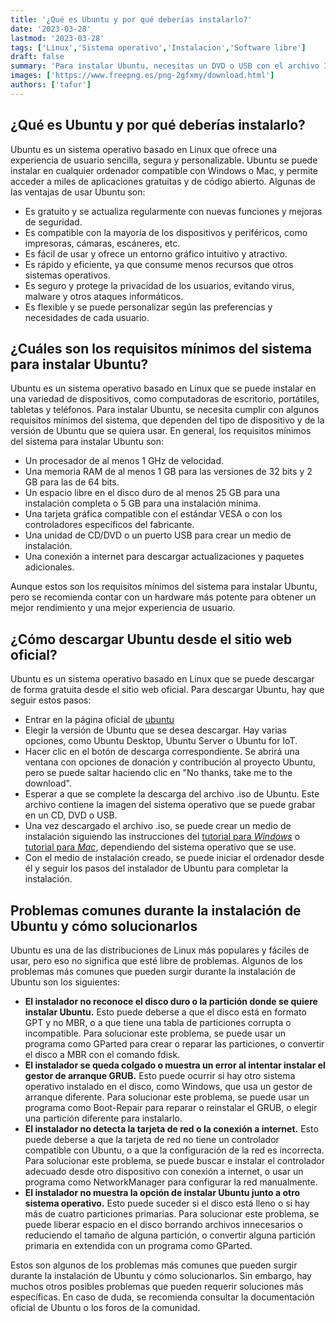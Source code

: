 ```yaml
---
title: '¿Qué es Ubuntu y por qué deberías instalarlo?'
date: '2023-03-28'
lastmod: '2023-03-28'
tags: ['Linux','Sistema operativo','Instalacion','Software libre']
draft: false
summary: 'Para instalar Ubuntu, necesitas un DVD o USB con el archivo ISO y al menos 5 GB de espacio libre en el disco duro. Inserta el DVD o USB, reinicia y cambia el orden de arranque en la BIOS o UEFI. Reinicia de nuevo y selecciona “Instalar Ubuntu”. Elige el idioma, tipo de instalación, si quieres descargar actualizaciones y cómo particionar el disco duro. Puedes borrar todo e instalar Ubuntu, instalarlo junto a Windows o crear particiones manualmente. Si no estás seguro, elige la opción más sencilla.'
images: ['https://www.freepng.es/png-2gfxmy/download.html']
authors: ['tafur']
---
```

## ¿Qué es Ubuntu y por qué deberías instalarlo?

Ubuntu es un sistema operativo basado en Linux que ofrece una experiencia de usuario sencilla, segura y personalizable. Ubuntu se puede instalar en cualquier ordenador compatible con Windows o Mac, y permite acceder a miles de aplicaciones gratuitas y de código abierto. Algunas de las ventajas de usar Ubuntu son:

- Es gratuito y se actualiza regularmente con nuevas funciones y mejoras de seguridad.
- Es compatible con la mayoría de los dispositivos y periféricos, como impresoras, cámaras, escáneres, etc.
- Es fácil de usar y ofrece un entorno gráfico intuitivo y atractivo.
- Es rápido y eficiente, ya que consume menos recursos que otros sistemas operativos.
- Es seguro y protege la privacidad de los usuarios, evitando virus, malware y otros ataques informáticos.
- Es flexible y se puede personalizar según las preferencias y necesidades de cada usuario.

## ¿Cuáles son los requisitos mínimos del sistema para instalar Ubuntu?

Ubuntu es un sistema operativo basado en Linux que se puede instalar en una variedad de dispositivos, como computadoras de escritorio, portátiles, tabletas y teléfonos. Para instalar Ubuntu, se necesita cumplir con algunos requisitos mínimos del sistema, que dependen del tipo de dispositivo y de la versión de Ubuntu que se quiera usar. En general, los requisitos mínimos del sistema para instalar Ubuntu son:

- Un procesador de al menos 1 GHz de velocidad.
- Una memoria RAM de al menos 1 GB para las versiones de 32 bits y 2 GB para las de 64 bits.
- Un espacio libre en el disco duro de al menos 25 GB para una instalación completa o 5 GB para una instalación mínima.
- Una tarjeta gráfica compatible con el estándar VESA o con los controladores específicos del fabricante.
- Una unidad de CD/DVD o un puerto USB para crear un medio de instalación.
- Una conexión a internet para descargar actualizaciones y paquetes adicionales.

Aunque estos son los requisitos mínimos del sistema para instalar Ubuntu, pero se recomienda contar con un hardware más potente para obtener un mejor rendimiento y una mejor experiencia de usuario.

## ¿Cómo descargar Ubuntu desde el sitio web oficial?

Ubuntu es un sistema operativo basado en Linux que se puede descargar de forma gratuita desde el sitio web oficial. Para descargar Ubuntu, hay que seguir estos pasos:

- Entrar en la página oficial de [ubuntu](https://ubuntu.com/download)
- Elegir la versión de Ubuntu que se desea descargar. Hay varias opciones, como Ubuntu Desktop, Ubuntu Server o Ubuntu for IoT.
- Hacer clic en el botón de descarga correspondiente. Se abrirá una ventana con opciones de donación y contribución al proyecto Ubuntu, pero se puede saltar haciendo clic en "No thanks, take me to the download".
- Esperar a que se complete la descarga del archivo .iso de Ubuntu. Este archivo contiene la imagen del sistema operativo que se puede grabar en un CD, DVD o USB.
- Una vez descargado el archivo .iso, se puede crear un medio de instalación siguiendo las instrucciones del [tutorial para *Windows*](https://ubuntu.com/tutorials/create-a-usb-stick-on-windows) o [tutorial para *Mac*](https://ubuntu.com/tutorials/create-a-usb-stick-on-macos), dependiendo del sistema operativo que se use.
- Con el medio de instalación creado, se puede iniciar el ordenador desde él y seguir los pasos del instalador de Ubuntu para completar la instalación.

## Problemas comunes durante la instalación de Ubuntu y cómo solucionarlos

Ubuntu es una de las distribuciones de Linux más populares y fáciles de usar, pero eso no significa que esté libre de problemas. Algunos de los problemas más comunes que pueden surgir durante la instalación de Ubuntu son los siguientes:

- **El instalador no reconoce el disco duro o la partición donde se quiere instalar Ubuntu.** Esto puede deberse a que el disco está en formato GPT y no MBR, o a que tiene una tabla de particiones corrupta o incompatible. Para solucionar este problema, se puede usar un programa como GParted para crear o reparar las particiones, o convertir el disco a MBR con el comando fdisk.
- **El instalador se queda colgado o muestra un error al intentar instalar el gestor de arranque GRUB.** Esto puede ocurrir si hay otro sistema operativo instalado en el disco, como Windows, que usa un gestor de arranque diferente. Para solucionar este problema, se puede usar un programa como Boot-Repair para reparar o reinstalar el GRUB, o elegir una partición diferente para instalarlo.
- **El instalador no detecta la tarjeta de red o la conexión a internet.** Esto puede deberse a que la tarjeta de red no tiene un controlador compatible con Ubuntu, o a que la configuración de la red es incorrecta. Para solucionar este problema, se puede buscar e instalar el controlador adecuado desde otro dispositivo con conexión a internet, o usar un programa como NetworkManager para configurar la red manualmente.
- **El instalador no muestra la opción de instalar Ubuntu junto a otro sistema operativo.** Esto puede suceder si el disco está lleno o si hay más de cuatro particiones primarias. Para solucionar este problema, se puede liberar espacio en el disco borrando archivos innecesarios o reduciendo el tamaño de alguna partición, o convertir alguna partición primaria en extendida con un programa como GParted.

Estos son algunos de los problemas más comunes que pueden surgir durante la instalación de Ubuntu y cómo solucionarlos. Sin embargo, hay muchos otros posibles problemas que pueden requerir soluciones más específicas. En caso de duda, se recomienda consultar la documentación oficial de Ubuntu o los foros de la comunidad.